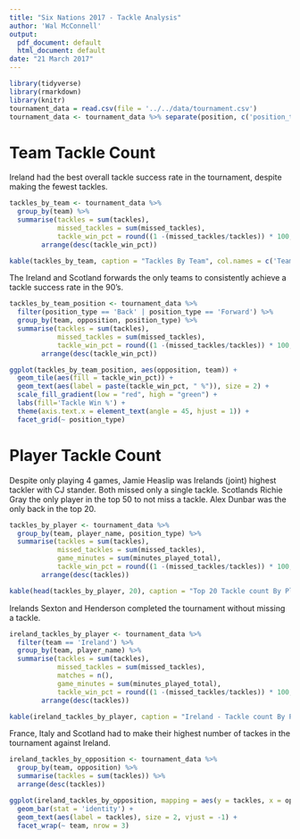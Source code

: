 ```yaml
---
title: "Six Nations 2017 - Tackle Analysis"
author: 'Wal McConnell'
output:
  pdf_document: default
  html_document: default
date: "21 March 2017"
---
```


```r
library(tidyverse)
library(rmarkdown)
library(knitr)
tournament_data = read.csv(file = '../../data/tournament.csv')
tournament_data <- tournament_data %>% separate(position, c('position_type', 'position_numnber'))
```

# Team Tackle Count

Ireland had the best overall tackle success rate in the tournament, despite making the fewest tackles.

```r
tackles_by_team <- tournament_data %>% 
  group_by(team) %>% 
  summarise(tackles = sum(tackles), 
            missed_tackles = sum(missed_tackles), 
            tackle_win_pct = round((1 -(missed_tackles/tackles)) * 100, 1)) %>%
        arrange(desc(tackle_win_pct))

kable(tackles_by_team, caption = "Tackles By Team", col.names = c('Team', 'Tackles', 'Missed', 'Tackle Success %'))
```

The Ireland and Scotland forwards the only teams to consistently achieve a tackle success rate in the 90's. 

```r
tackles_by_team_position <- tournament_data %>% 
  filter(position_type == 'Back' | position_type == 'Forward') %>%
  group_by(team, opposition, position_type) %>% 
  summarise(tackles = sum(tackles), 
            missed_tackles = sum(missed_tackles), 
            tackle_win_pct = round((1 -(missed_tackles/tackles)) * 100, 0)) %>%
        arrange(desc(tackle_win_pct))

ggplot(tackles_by_team_position, aes(opposition, team)) +
  geom_tile(aes(fill = tackle_win_pct)) + 
  geom_text(aes(label = paste(tackle_win_pct, " %")), size = 2) +
  scale_fill_gradient(low = "red", high = "green") +
  labs(fill='Tackle Win %') +
  theme(axis.text.x = element_text(angle = 45, hjust = 1)) +
  facet_grid(~ position_type)
```

# Player Tackle Count

Despite only playing 4 games, Jamie Heaslip was Irelands (joint) highest tackler with CJ stander. Both missed only a single tackle. Scotlands Richie Gray the only player in the top 50 to not miss a tackle. Alex Dunbar was the only back in the top 20. 

```r
tackles_by_player <- tournament_data %>% 
  group_by(team, player_name, position_type) %>% 
  summarise(tackles = sum(tackles), 
            missed_tackles = sum(missed_tackles), 
            game_minutes = sum(minutes_played_total),
            tackle_win_pct = round((1 -(missed_tackles/tackles)) * 100, 1)) %>%
        arrange(desc(tackles))

kable(head(tackles_by_player, 20), caption = "Top 20 Tackle count By Player", col.names = c('Team', 'Player','Position', 'Tackles', 'Missed', 'Minutes', 'Tackle Success %'))
```

Irelands Sexton and Henderson completed the tournament without missing a tackle.

```r
ireland_tackles_by_player <- tournament_data %>% 
  filter(team == 'Ireland') %>%
  group_by(team, player_name) %>% 
  summarise(tackles = sum(tackles), 
            missed_tackles = sum(missed_tackles), 
            matches = n(),
            game_minutes = sum(minutes_played_total),
            tackle_win_pct = round((1 -(missed_tackles/tackles)) * 100, 1)) %>%
        arrange(desc(tackles))

kable(ireland_tackles_by_player, caption = "Ireland - Tackle count By Player", col.names = c('Team', 'Player', 'Tackles', 'Missed', 'Matches', 'Minutes', 'Tackle Success %'))
```

France, Italy and Scotland had to make their highest number of tackes in the tournament against Ireland.

```r
ireland_tackles_by_opposition <- tournament_data %>%
  group_by(team, opposition) %>%
  summarise(tackles = sum(tackles)) %>%
  arrange(desc(tackles))

ggplot(ireland_tackles_by_opposition, mapping = aes(y = tackles, x = opposition)) + 
  geom_bar(stat = 'identity') +
  geom_text(aes(label = tackles), size = 2, vjust = -1) +
  facet_wrap(~ team, nrow = 3)
```
